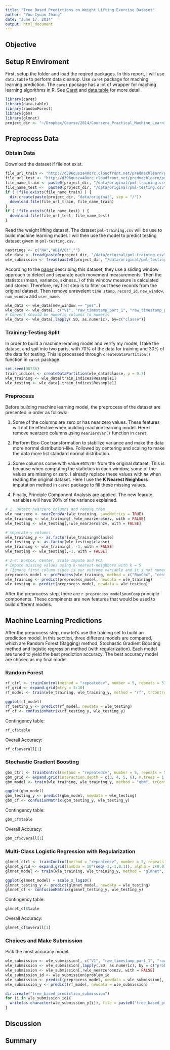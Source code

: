 ```yaml
---
title: "Tree Based Predictions on Weight Lifting Exercise Dataset"
author: "You-Cyuan Jhang"
date: "June 17, 2014"
output: html_document
---
```

## Objective

## Setup R Enviroment

First, setup the folder and load the reqired packages. In this report, I will use `data.table` to perform data cleanup. Use `caret` package for maching learning prediction. The `caret` package has a lot of wrapper for maching learning algorithms in R. See [Caret](http://caret.r-forge.r-project.org) and [data.table](http://datatable.r-forge.r-project.org) for more detail.

```r
library(caret)
library(data.table)
library(randomForest)
library(gbm)
library(glmnet)
project_dir <- "~/Dropbox/Course/2014/Coursera_Practical_Machine_Learning/weight_lifting"
```

## Preprocess Data

### Obtain Data

Download the dataset if file not exist. 

```r
file_url_train <- "http://d396qusza40orc.cloudfront.net/predmachlearn/pml-training.csv"
file_url_test <- "http://d396qusza40orc.cloudfront.net/predmachlearn/pml-testing.csv"
file_name_train <- paste0(project_dir, "/data/original/pml-training.csv")
file_name_test <-  paste0(project_dir, "/data/original/pml-testing.csv")
if ( !file.exists(file_name_train) ) {
  dir.create(paste(project_dir, "data/original", sep = "/"))
  download.file(file_url_train, file_name_train)
}
if ( !file.exists(file_name_test) ) {
  download.file(file_url_test, file_name_test)
}
```

Read the weight lifting dataset. The dataset `pml-training.csv` will be use to build machine learning model. I will then use the model to predict testing dataset given in `pml-testing.csv`. 

```r
nastrings <- c("NA","#DIV/0!","")
wle_data <- fread(paste0(project_dir, "/data/original/pml-training.csv"), na.strings = nastrings)
wle_submission <- fread(paste0(project_dir, "/data/original/pml-testing.csv"), na.strings = nastrings)
```

According to the [paper](http://groupware.les.inf.puc-rio.br/public/papers/2013.Velloso.QAR-WLE.pdf) describing this dataset, they use a sliding window approach to detect and separate each movement measurements. Then the statistcs (mean, variance, skiness..) of this window measure is calculated and stored. Therefore, my first step is to filter out these records from the original dataset. Then remove unrevelent `time stamp`, `record_id`, `new_window`, `num_window` and `user_name`.

```r
wle_data <- wle_data[new_window == "yes",]
wle_data <- wle_data[, c("V1", "raw_timestamp_part_1", "raw_timestamp_part_2", "cvtd_timestamp", "new_window", "num_window", "user_name") := NULL]
# Convert should be numeric columns to numeric
wle_data <- wle_data[,lapply(.SD, as.numeric), by=c("classe")]
```

### Training-Testing Split

In order to build a machine leraning model and verify my model, I take the dataset and spit into two parts, with 70% of the data for training and 30% of the data for testing. This is processed through `createDataPartition()` function in `caret` package.

```r
set.seed(98736)
train_indices <- createDataPartition(wle_data$classe, p = 0.7)
wle_training <- wle_data[train_indices$Resample1]
wle_testing <- wle_data[-train_indices$Resample1]
```

### Preprocess

Before building machine learning model, the preprocess of the dataset are presented in order as follows:

1. Some of the columns are zero or has near zero values. These features will not be effective when building machine learning model. Here I remove nearzero columns using `nearZeroVar()` function in `caret`.

2. Perform Box-Cox transformation to stabilize variance and make the data more normal distribution-like. Followed by centering and scaling to make the data more list standard normal distribution.

3. Some columns come with value `#DIV/0!` from the original dataset. This is because when computing the statictics in each window, some of the values are missing or zero. I already replace these values with `NA` when reading the original dataset. Here I use the **K Nearest Neighbors** imputation method in `caret` package to fill these missing values. 

4. Finally, Principle Component Analysis are applied. The new fearute variables will have 90% of the variance explained.

```r
# 1. Detect nearzero columns and remove them
wle_nearzero <- nearZeroVar(wle_training, saveMetrics = TRUE)
wle_training <- wle_training[,!wle_nearzero$nzv, with = FALSE]
wle_testing <- wle_testing[,!wle_nearzero$nzv, with = FALSE]

# separate y columns
wle_training_y <- as.factor(wle_training$classe)
wle_testing_y <- as.factor(wle_testing$classe)
wle_training <- wle_training[, -1, with = FALSE]
wle_testing <- wle_testing[,-1, with = FALSE]

# 2-4: BoxCox, Center, Scale Impute and PCA
# Impute missing values using k-nearest-neighbors with k = 5
# (Ignore first column since is our outcome variable and it's not numeric)
preprocess_model <- preProcess(wle_training, method = c("BoxCox", "center", "scale", "knnImpute", "pca"), thresh = 0.95, k = 5)
wle_training <- predict(preprocess_model, newdata = wle_training)
wle_testing <- predict(preprocess_model, newdata = wle_testing)
```

After the preprocess step, there are `r preprocess_model$numComp` principle components. These compinents are new features that would be used to build different models.

## Machine Learning Predictions

After the preprocess step, now let's use the training set to build an prediction model. In this section, three different models are compared, which are Random Forest (Bagging) method, Stochastic Gradient Boosting method and logistic regression method (with regularization). Each model are tuned to yield the best prediction accuracy. The best accuracy model are chosen as my final model.

### Random Forest

```r
rf_ctrl <- trainControl(method = "repeatedcv", number = 5, repeats = 5)
rf_grid <- expand.grid(mtry = 3:10)
rf_model <- train(wle_training, wle_training_y, method = "rf", trControl = rf_ctrl, tuneGrid = rf_grid, metric = "Accuracy")
```

```r
ggplot(rf_model)
rf_testing_y <- predict(rf_model, newdata = wle_testing)
rf_cf <- confusionMatrix(rf_testing_y, wle_testing_y)
```

Contingency table:
```r
rf_cf$table
```

Overall Accuracy: 
```r
rf_cf$overall[1]
```

### Stochastic Gradient Boosting

```r
gbm_ctrl <- trainControl(method = "repeatedcv", number = 5, repeats = 5)
gbm_grid <- expand.grid(interaction.depth = c(3, 4, 5, 6), n.trees = 1:30*30, shrinkage = 0.2)
gbm_model <- train(wle_training, wle_training_y, method = "gbm", trControl = gbm_ctrl, tuneGrid = gbm_grid, metric = "Accuracy", verbose = FALSE)
```

```r
ggplot(gbm_model)
gbm_testing_y <- predict(gbm_model, newdata = wle_testing)
gbm_cf <- confusionMatrix(gbm_testing_y, wle_testing_y)
```

Contingency table:
```r
gbm_cf$table
```

Overall Accuracy: 
```r
gbm_cf$overall[1]
```


### Multi-Class Logistic Regression with Regularization

```r
glmnet_ctrl <- trainControl(method = "repeatedcv", number = 5, repeats = 5)
glmnet_grid <- expand.grid(lambda = 10^(seq(-3,-1,0.1)), alpha = c(0.0, 0.5, 1.0))
glmnet_model <- train(wle_training, wle_training_y, method = "glmnet", trControl = glmnet_ctrl, tuneGrid = glmnet_grid, metric = "Accuracy", family = c("multinomial"))
```

```r
ggplot(glmnet_model) + scale_x_log10()
glmnet_testing_y <- predict(glmnet_model, newdata = wle_testing)
glmnet_cf <- confusionMatrix(glmnet_testing_y, wle_testing_y)
```

Contingency table:
```r
glmnet_cf$table
```

Overall Accuracy: 
```r
glmnet_cf$overall[1]
```


### Choices and Make Submission

Pick the most accuracy model.

```r
wle_submission <- wle_submission[, c("V1", "raw_timestamp_part_1", "raw_timestamp_part_2", "cvtd_timestamp", "new_window", "num_window", "user_name") := NULL]
wle_submission <- wle_submission[,lapply(.SD, as.numeric), by = c("problem_id")]
wle_submission <- wle_submission[,!wle_nearzero$nzv, with = FALSE]
wle_submission_id <- wle_submission$problem_id
wle_submission <- predict(preprocess_model, newdata = wle_submission[, -1, with = FALSE])
wle_submission_y <- predict(rf_model, newdata = wle_submission)
```

```r
dir.create("tree_based_prediction_submission")
for (i in wle_submission_id){
  write(as.character(wle_submission_y[i]), file = paste0("tree_based_prediction_submission/", i))
}
```

## Discussion

## Summary